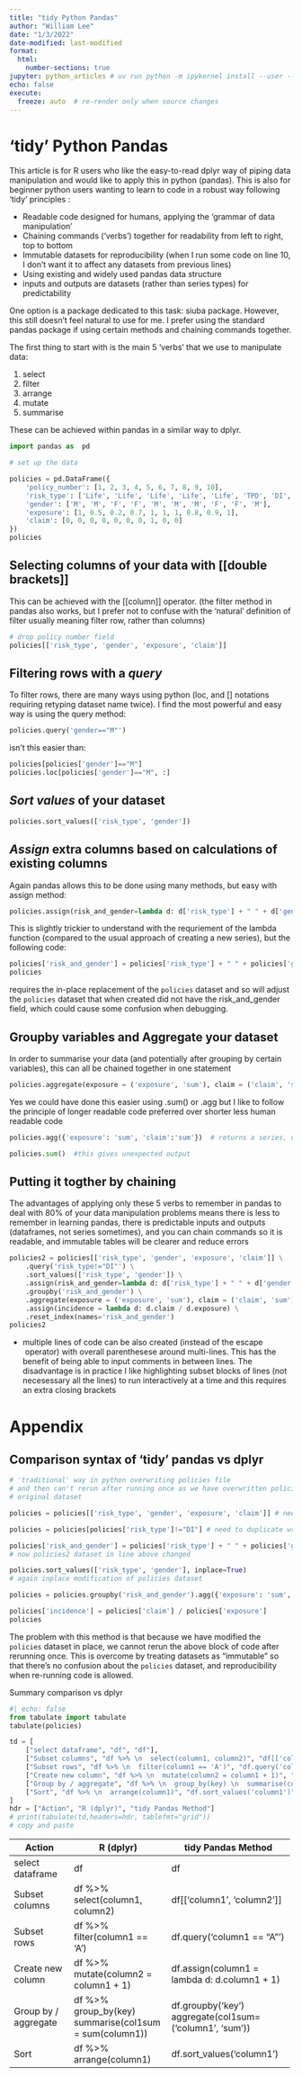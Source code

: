 ```yaml
---
title: "tidy Python Pandas"
author: "William Lee"
date: "1/3/2022"
date-modified: last-modified
format: 
  html:
    number-sections: true
jupyter: python_articles # uv run python -m ipykernel install --user --name python_articles
echo: false
execute:
  freeze: auto  # re-render only when source changes
---
```


# ‘tidy’ Python Pandas

This article is for R users who like the easy-to-read dplyr way of piping data manipulation and would like to apply this in python (pandas).
This is also for beginner python users wanting to learn to code in a robust way following ‘tidy’ principles :

- Readable code designed for humans, applying the 'grammar of data manipulation'
- Chaining commands ('verbs') together for readability from left to right, top to bottom
- Immutable datasets for reproducibility (when I run some code on line 10, I don’t want it to affect any datasets from previous lines)
- Using existing and widely used pandas data structure
- inputs and outputs are datasets (rather than series types) for predictability

One option is a package dedicated to this task: siuba package. However, this still doesn’t feel natural to use for me. I prefer using the standard pandas package if using certain methods and chaining commands together.

The first thing to start with is the main 5 'verbs' that we use to manipulate data:

1. select
2. filter
3. arrange
4. mutate
5. summarise

These can be achieved within pandas in a similar way to dplyr.

```python
import pandas as  pd

# set up the data

policies = pd.DataFrame({
    'policy_number': [1, 2, 3, 4, 5, 6, 7, 8, 9, 10],
    'risk_type': ['Life', 'Life', 'Life', 'Life', 'Life', 'TPD', 'DI', 'TPD', 'DI', 'Trauma'],
    'gender': ['M', 'M', 'F', 'F', 'M', 'M', 'M', 'F', 'F', 'M'],
    'exposure': [1, 0.5, 0.2, 0.7, 1, 1, 1, 0.8, 0.9, 1],
    'claim': [0, 0, 0, 0, 0, 0, 0, 1, 0, 0]
})
policies
```

## Selecting columns of your data with **[[double brackets]]**
This can be achieved with the [[column]] operator. (the filter method in pandas 
also works, but I prefer not to confuse with the 'natural' definition of filter
usually meaning filter row, rather than columns)

```python
# drop policy number field
policies[['risk_type', 'gender', 'exposure', 'claim']]
```

## Filtering rows with a ***query***

To filter rows, there are many ways using python (loc, and [] notations requiring retyping dataset name twice). I find the most powerful and easy way is using the query method:

```python
policies.query('gender=="M"')
```

isn't this easier than:

```python
policies[policies['gender']=="M"]
policies.loc[policies['gender']=="M", :]
```

## ***Sort values*** of your dataset

```python
policies.sort_values(['risk_type', 'gender'])
```

## ***Assign*** extra columns based on calculations of existing columns

Again pandas allows this to be done using many methods, but easy with assign method:

```python
policies.assign(risk_and_gender=lambda d: d['risk_type'] + " " + d['gender'])
```

This is slightly trickier to understand with the requriement of the lambda function (compared to the usual approach of creating a new series), but the following code:

```python
policies['risk_and_gender'] = policies['risk_type'] + " " + policies['gender']
policies
```

requires the in-place replacement of the `policies` dataset and so will adjust the `policies` dataset that when created did not have the risk_and_gender field, which could cause some confusion when debugging.

## **Groupby** variables and **Aggregate** your dataset 

In order to summarise your data (and potentially after grouping by certain variables), this can all be chained together in one statement

```python
policies.aggregate(exposure = ('exposure', 'sum'), claim = ('claim', 'sum'))
```

Yes we could have done this easier using .sum() or .agg but I like to follow the principle of longer readable code preferred over shorter less human readable code

```python
policies.agg({'exposure': 'sum', 'claim':'sum'})  # returns a series, not a dataframe
```

```python
policies.sum()  #this gives unexpected output
```

## Putting it togther by chaining

The advantages of applying only these 5 verbs to remember in pandas to deal with 80% of your data manipulation problems means there is less to remember in learning pandas, there is predictable inputs and outputs (dataframes, not series sometimes), and you can chain commands so it is readable, and immutable tables will be clearer and reduce errors

```python
policies2 = policies[['risk_type', 'gender', 'exposure', 'claim']] \
    .query('risk_type!="DI"') \
    .sort_values(['risk_type', 'gender']) \
    .assign(risk_and_gender=lambda d: d['risk_type'] + " " + d['gender']) \
    .groupby('risk_and_gender') \
    .aggregate(exposure = ('exposure', 'sum'), claim = ('claim', 'sum')) \
    .assign(incidence = lambda d: d.claim / d.exposure) \
    .reset_index(names='risk_and_gender')
policies2
```

* multiple lines of code can be also created (instead of the escape \ operator) with overall parenthesese around multi-lines. This has the benefit of being able to input comments in between lines. The disadvantage is in practice I like highlighting subset blocks of lines (not necesessary all the lines) to run interactively at a time and this requires an extra closing brackets

# Appendix 
## Comparison syntax of 'tidy' pandas vs dplyr


```python
# 'traditional' way in python overwriting policies file
# and then can't rerun after running once as we have overwritten policies 
# original dataset

policies = policies[['risk_type', 'gender', 'exposure', 'claim']] # need a copy

policies = policies[policies['risk_type']!="DI"] # need to duplicate writing of policies

policies['risk_and_gender'] = policies['risk_type'] + " " + policies['gender'] 
# now policies2 dataset in line above changed

policies.sort_values(['risk_type', 'gender'], inplace=True)
# again inplace modification of policies dataset

policies = policies.groupby('risk_and_gender').agg({'exposure': 'sum', 'claim':'sum'})

policies['incidence'] = policies['claim'] / policies['exposure']
policies
```

The problem with this method is that because we have modified the `policies` dataset in place, we cannot rerun the above block of code after rerunning once.
This is overcome by treating datasets as "immutable" so that there's no confusion about the `policies` dataset, and reproducibility when re-running code is allowed.

Summary comparison vs dplyr

```python
#| echo: false
from tabulate import tabulate
tabulate(policies)

td = [
    ["select dataframe", "df", "df"],
    ["Subset columns", "df %>% \n  select(column1, column2)", "df[['column1', 'column2']]"],
    ["Subset rows", "df %>% \n  filter(column1 == 'A')", "df.query('column1 == \"A\"')"],
    ["Create new column", "df %>% \n  mutate(column2 = column1 + 1)", "df.assign(column1 = lambda d: d.column1 + 1)"],
    ["Group by / aggregate", "df %>% \n  group_by(key) \n  summarise(col1sum = sum(column1))", "df.groupby('key') \\ \n  aggregate(col1sum=('column1', 'sum'))"],
    ["Sort", "df %>% \n  arrange(column1)", "df.sort_values('column1')"],
]
hdr = ["Action", "R (dplyr)", "tidy Pandas Method"]
# print(tabulate(td,headers=hdr, tablefmt="grid"))
# copy and paste
```

+----------------------+-------------------------------------+----------------------------------------------+
| Action               | R (dplyr)                           | tidy Pandas Method                           |
+======================+=====================================+==============================================+
| select dataframe     | df                                  | df                                           |
+----------------------+-------------------------------------+----------------------------------------------+
| Subset columns       | df %>%                              | df[['column1', 'column2']]                   |
|                      |   select(column1, column2)          |                                              |
+----------------------+-------------------------------------+----------------------------------------------+
| Subset rows          | df %>%                              | df.query('column1 == "A"')                   |
|                      |   filter(column1 == 'A')            |                                              |
+----------------------+-------------------------------------+----------------------------------------------+
| Create new column    | df %>%                              | df.assign(column1 = lambda d: d.column1 + 1) |
|                      |   mutate(column2 = column1 + 1)     |                                              |
+----------------------+-------------------------------------+----------------------------------------------+
| Group by / aggregate | df %>%                              | df.groupby('key') \                          |
|                      |   group_by(key)                     |   aggregate(col1sum=('column1', 'sum'))      |
|                      |   summarise(col1sum = sum(column1)) |                                              |
+----------------------+-------------------------------------+----------------------------------------------+
| Sort                 | df %>%                              | df.sort_values('column1')                    |
|                      |   arrange(column1)                  |                                              |
+----------------------+-------------------------------------+----------------------------------------------+
